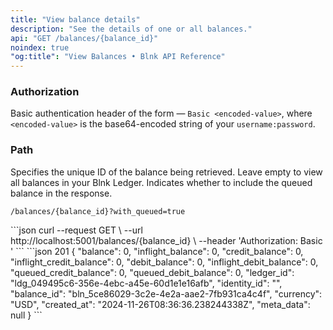 ```yaml
---
title: "View balance details"
description: "See the details of one or all balances."
api: "GET /balances/{balance_id}"
noindex: true
"og:title": "View Balances • Blnk API Reference"
---
```



### Authorization
Basic authentication header of the form — `Basic <encoded-value>`, where `<encoded-value>` is the base64-encoded string of your `username:password`.

### Path
<ParamField path="balance_id" type="string">
  Specifies the unique ID of the balance being retrieved. Leave empty to view all balances in your Blnk Ledger.
</ParamField>
<ParamField query="with_queued" type="boolean" default="false">
  Indicates whether to include the queued balance in the response.

  ```
  /balances/{balance_id}?with_queued=true
  ```
</ParamField>

<RequestExample>
```json
curl --request GET \
  --url http://localhost:5001/balances/{balance_id} \
  --header 'Authorization: Basic <encoded-value>'
```
</RequestExample>

<ResponseExample>
```json 201
{
    "balance": 0,
    "inflight_balance": 0,
    "credit_balance": 0,
    "inflight_credit_balance": 0,
    "debit_balance": 0,
    "inflight_debit_balance": 0,
    "queued_credit_balance": 0,
    "queued_debit_balance": 0,
    "ledger_id": "ldg_049495c6-356e-4ebc-a45e-60d1e1e16afb",
    "identity_id": "",
    "balance_id": "bln_5ce86029-3c2e-4e2a-aae2-7fb931ca4c4f",
    "currency": "USD",
    "created_at": "2024-11-26T08:36:36.238244338Z",
    "meta_data": null
}
```
</ResponseExample>

<NeedHelp />
